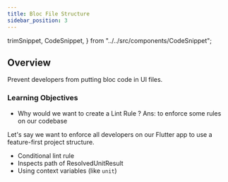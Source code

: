 ```yaml
---
title: Bloc File Structure
sidebar_position: 3
---
```


  trimSnippet,
  CodeSnippet,
} from "../../src/components/CodeSnippet";

## Overview

Prevent developers from putting bloc code in UI files.

### Learning Objectives

- Why would we want to create a Lint Rule ? Ans: to enforce some rules on our codebase

Let's say we want to enforce all developers on our Flutter app to use a feature-first project structure.

- Conditional lint rule
- Inspects path of ResolvedUnitResult
- Using context variables (like ```unit```)
